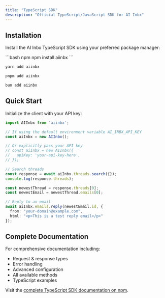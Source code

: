 ```yaml
---
title: "TypeScript SDK"
description: "Official TypeScript/JavaScript SDK for AI Inbx"
---
```


## Installation

Install the AI Inbx TypeScript SDK using your preferred package manager:

<CodeGroup>
```bash npm
npm install aiinbx
```

```bash yarn
yarn add aiinbx
```

```bash pnpm
pnpm add aiinbx
```

```bash bun
bun add aiinbx
```
</CodeGroup>

## Quick Start

Initialize the client with your API key:

```typescript
import AIInbx from 'aiinbx';

// If using the default environment variable AI_INBX_API_KEY
const aiInbx = new AIInbx();

// Or explicitly pass your API key
// const aiInbx = new AIInbx({
//   apiKey: 'your-api-key-here',
// });

// Search threads
const response = await aiInbx.threads.search({});
console.log(response.threads);

const newestThread = response.threads[0];
const newestEmail = newestThread.emails[0];

// Reply to an email
await aiInbx.emails.reply(newestEmail.id, {
  from: "your-domain@example.com",
  html: "<p>This is a test reply email</p>"
});
```

## Complete Documentation

For comprehensive documentation including:
- Request & response types
- Error handling
- Advanced configuration
- All available methods
- TypeScript examples

Visit the [complete TypeScript SDK documentation on npm](https://www.npmjs.com/package/aiinbx). 